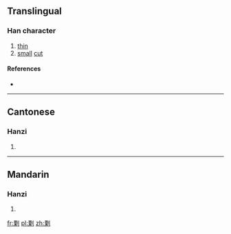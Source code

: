 ==Translingual==

===Han character===
{{Han char|rn=18|rad=刀|as=12|sn=14|four=|canj=MDLN|ids=⿰粟刂}}

# [[thin]]
# [[small]] [[cut]]

====References====
* {{Han ref|kx=0143.440|hdz=10355.090|uh=3504|ud=13572}}

----

==Cantonese==

===Hanzi===
{{yue-hanzi|jyut=[[suk1]]|y=suk1}}

# {{defn|lang=yue|sort=刀12}}

----

==Mandarin==

===Hanzi===
{{cmn-hanzi|pin=[[sù]] ([[su4]])|wg=su<sup>4</sup>}}

# {{defn|lang=cmn|sort=刀12}}

[[fr:㔄]]
[[pl:㔄]]
[[zh:㔄]]